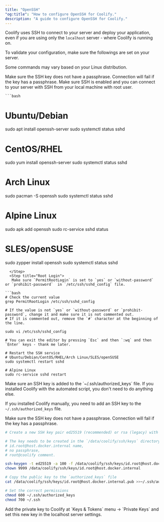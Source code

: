 ```yaml
---
title: "OpenSSH"
"og:title": "How to configure OpenSSH for Coolify."
description: "A guide to configure OpenSSH for Coolify."
---
```


Coolify uses SSH to connect to your server and deploy your application, even if you are using only the `localhost` server - where Coolify is running on.

To validate your configuration, make sure the followings are set on your server.

<Warning>Some commands may vary based on your Linux distribution.</Warning>

<Warning>
  Make sure the SSH key does not have a passphrase. Connection will fail if the
  key has a passphrase.
</Warning>

<Steps>
  <Step title="SSH Enabled">
    Make sure SSH is enabled and you can connect to your server with SSH from your local machine with root user.

    ```bash

# Ubuntu/Debian

sudo apt install openssh-server
sudo systemctl status sshd

# CentOS/RHEL

sudo yum install openssh-server
sudo systemctl status sshd

# Arch Linux

sudo pacman -S openssh
sudo systemctl status sshd

# Alpine Linux

sudo apk add openssh
sudo rc-service sshd status

# SLES/openSUSE

sudo zypper install openssh
sudo systemctl status sshd

````
  </Step>
  <Step title="Root Login">
   Make sure `PermitRootLogin` is set to `yes` or `without-password` or `prohibit-password`  in `/etc/ssh/sshd_config` file.

```bash
# Check the current value
grep PermitRootLogin /etc/ssh/sshd_config

# If the value is not `yes` or `without-password` or `prohibit-password`, change it and make sure it is not commented out.
# If it is commented out, remove the `#` character at the beginning of the line.

sudo vi /etc/ssh/sshd_config

# You can exit the editor by pressing `Esc` and then `:wq` and then `Enter` keys - thank me later.

# Restart the SSH service
# Ubuntu/Debian/CentOS/RHEL/Arch Linux/SLES/openSUSE
sudo systemctl restart sshd

# Alpine Linux
sudo rc-service sshd restart

````

  </Step>
    <Step title="SSH Key set on the Server">
   Make sure an SSH key is added to the `~/.ssh/authorized_keys` file.
If you installed Coolify with the automated script, you don't need to do anything else.

If you installed Coolify manually, you need to add an SSH key to the `~/.ssh/authorized_keys` file.

<Warning>
  Make sure the SSH key does not have a passphrase. Connection will fail if the
  key has a passphrase.
</Warning>

```bash
# Create a new SSH key pair ed25519 (recommended) or rsa (legacy) with the following command.

# The key needs to be created in the `/data/coolify/ssh/keys` directory with,
# id.root@host.docker.internal name,
# no passphrase,
# root@coolify comment.

ssh-keygen -t ed25519 -a 100 -f /data/coolify/ssh/keys/id.root@host.docker.internal -q -N "" -C root@coolify
chown 9999 /data/coolify/ssh/keys/id.root@host.docker.internal

# Copy the public key to the `authorized_keys` file
cat /data/coolify/ssh/keys/id.root@host.docker.internal.pub >>~/.ssh/authorized_keys

# Set the correct permissions
chmod 600 ~/.ssh/authorized_keys
chmod 700 ~/.ssh
```

  </Step>
      <Step title="SSH Key set in Coolify">
Add the private key to Coolify at `Keys & Tokens` menu -> `Private Keys` and set this new key in the localhost server settings.

  </Step>
  </Steps>
